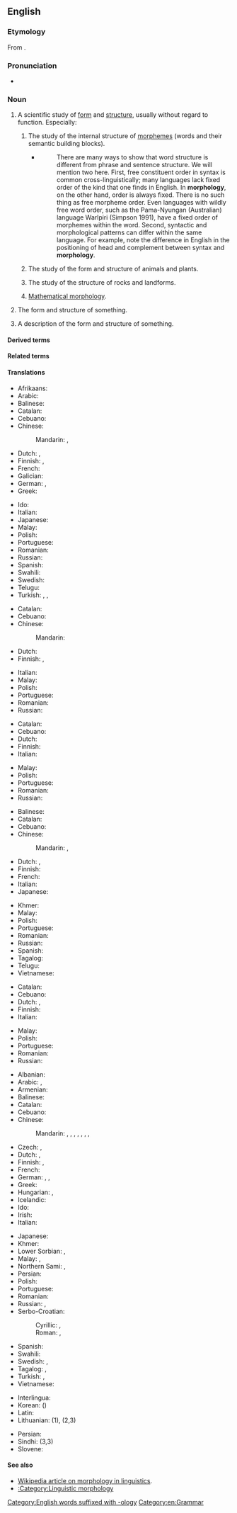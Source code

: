 ==English==

===Etymology===
From {{confix|en|morpho|logy}}.

===Pronunciation===
* {{a|GA}} {{IPA|en|/mɔɹˈfɑlədʒi/}}

===Noun===
{{wikipedia}}
{{en-noun|~|morphologies}}

# {{lb|en|uncountable}} A scientific study of [[form]] and [[structure]], usually without regard to function. Especially:
## {{lb|en|linguistics}} The study of the internal structure of [[morpheme]]s (words and their semantic building blocks).
##* {{quote-web
|en
|year=2001
|author=Yehuda Falk
|title=Lexical-Functional Grammar
|site=CSLI Publications
|url=http://www.stanford.edu/group/cslipublications/cslipublications/pdf/1575863405.pdf
|accessdate=2014-02-25
}}
##*: There are many ways to show that word structure is different from phrase and sentence structure. We will mention two here. First, free constituent order in syntax is common cross-linguistically; many languages lack fixed order of the kind that one finds in English. In '''morphology''', on the other hand, order is always fixed. There is no such thing as free morpheme order. Even languages with wildly free word order, such as the Pama-Nyungan (Australian) language Warlpiri (Simpson 1991), have a fixed order of morphemes within the word. Second, syntactic and morphological patterns can differ within the same language. For example, note the difference in English in the positioning of head and complement between syntax and '''morphology'''.
## {{senseid|en|biology}}{{lb|en|biology}} The study of the form and structure of animals and plants.
## {{lb|en|geology}} The study of the structure of rocks and landforms.
## {{lb|en|math}} [[mathematical morphology|Mathematical morphology]].
# {{lb|en|countable}} The form and structure of something.
# {{lb|en|countable}} A description of the form and structure of something.

====Derived terms====
{{der4
|en|dysmorphology
|ecomorphology
|geomorphology
|histomorphology
|ichnomorphology
|immunomorphology
|macromorphology
|mathematical morphology
|micromorphology
|morphological
|morphologist
|morphosyntax
|nanomorphology
|osteomorphology
|pathomorphology
|phytomorphology
|plant morphology
|promorphology
|submorphology
}}

====Related terms====
{{rel3
|en|isomorph
|morpheme
|morphotactics
}}

====Translations====
{{trans-top|a scientific study of form and structure}}
* Afrikaans: {{t+|af|morfologie}}
* Arabic: {{t|ar|مُورْفُولُوجِيَا|f|tr=murfulūjiyā}}
* Balinese: {{t|ban|ᬭᬸᬧᬯᬶᬤ᭄ᬬ|tr=rupawidya}}
* Catalan: {{t+|ca|morfologia|f}}
* Cebuano: {{t|ceb|morpolohiya}}
* Chinese:
*: Mandarin: {{t+|cmn|形態學}}, {{t+|cmn|形态学|tr=xíngtàixué}}
* Dutch: {{t+|nl|morfologie|f}}, {{t+|nl|vormleer}}
* Finnish: {{t+|fi|morfologia}}, {{t+|fi|muoto-oppi}}
* French: {{t+|fr|morphologie|f}}
* Galician: {{t+|gl|morfoloxía|f}}
* German: {{t+|de|Morphologie|f}}, {{t+|de|Formenlehre|f}}
* Greek: {{t+|el|μορφολογία|f}}
{{trans-mid}}
* Ido: {{t+|io|morfologio}}
* Italian: {{t+|it|morfologia|f}}
* Japanese: {{t|ja|形態学|tr=けいたいがく, keitaigaku}}
* Malay: {{t|ms|morfologi}}
* Polish: {{t+|pl|morfologia|f}}
* Portuguese: {{t+|pt|morfologia|f}}
* Romanian: {{t+|ro|morfologie|f}}
* Russian: {{t+|ru|морфоло́гия|f}}
* Spanish: {{t+|es|morfología|f}}
* Swahili: {{t|sw|mofolojia}}
* Swedish: {{t+|sv|morfologi|c}}
* Telugu: {{t|te|రూపనిర్మాణశాస్త్రము}}
* Turkish: {{t+|tr|biçimbilim}}, {{t+|tr|morfoloji}}, {{t+|tr|biçim bilimi}}
{{trans-bottom}}

{{trans-top|the form and structure of something}}
* Catalan: {{t+|ca|morfologia|f}}
* Cebuano: {{t|ceb|morpolohiya}}
* Chinese:
*: Mandarin: {{t+|cmn|形态|tr=xíngtài}}
* Dutch: {{t+|nl|morfologie|f}}
* Finnish: {{t+|fi|muoto}}, {{t+|fi|morfologia}}
{{trans-mid}}
* Italian: {{t+|it|morfologia|f}}
* Malay: {{t|ms|morfologi}}
* Polish: {{t+|pl|morfologia|f}}
* Portuguese: {{t+|pt|morfologia|f}}
* Romanian: {{t+|ro|morfologie|f}}
* Russian: {{t+|ru|морфоло́гия|f}}
{{trans-bottom}}

{{trans-top|a description of the form and structure of something}}
* Catalan: {{t+|ca|morfologia|f}}
* Cebuano: {{t|ceb|morpolohiya}}
* Dutch: {{t+|nl|morfologie|f}}
* Finnish: {{t+|fi|morfologia}}
* Italian: {{t+|it|morfologia}}
{{trans-mid}}
* Malay: {{t|ms|morfologi}}
* Polish: {{t+|pl|morfologia|f}}
* Portuguese: {{t+|pt|morfologia|f}}
* Romanian: {{t+|ro|morfologie|f}}
* Russian: {{t+|ru|морфоло́гия|f}}
{{trans-bottom}}

{{trans-top|biological study of the form and structure}}
* Balinese: {{t|ban|ᬭᬸᬧᬯᬶᬤ᭄ᬬ|tr=rupawidya}}
* Catalan: {{t+|ca|morfologia|f}}
* Cebuano: {{t|ceb|morpolohiya}}
* Chinese:
*: Mandarin: {{t+|cmn|形態學}}, {{t+|cmn|形态学|tr=xíngtàixué}}
* Dutch: {{t+|nl|morfologie|f}}, {{t+|nl|vormleer}}
* Finnish: {{t+|fi|morfologia}}
* French: {{t+|fr|morphologie}}
* Italian: {{t+|it|morfologia|f}}
* Japanese: {{t|ja|形態学|tr=けいたいがく, keitaigaku}}
{{trans-mid}}
* Khmer: {{t+|km|សណ្ឋានវិទ្យា|tr=sɑntʰaan vityie}}
* Malay: {{t|ms|morfologi}}
* Polish: {{t+|pl|morfologia|f}}
* Portuguese: {{t+|pt|morfologia|f}}
* Romanian: {{t+|ro|morfologie|f}}
* Russian: {{t+|ru|морфоло́гия|f}}
* Spanish: {{t+|es|morfología|f}}
* Tagalog: {{t|tl|palaanyuan}}
* Telugu: {{t|te|స్వరూపశాస్త్రము}}
* Vietnamese: {{t|vi|hình thái học}}
{{trans-bottom}}

{{trans-top|geological study of the form and structure}}
* Catalan: {{t+|ca|morfologia|f}}
* Cebuano: {{t|ceb|morpolohiya}}
* Dutch: {{t+|nl|morfologie|f}}, {{t+|nl|vormleer}}
* Finnish: {{t+|fi|morfologia}}
* Italian: {{t+|it|morfologia}}
{{trans-mid}}
* Malay: {{t|ms|morfologi}}
* Polish: {{t+|pl|morfologia|f}}
* Portuguese: {{t+|pt|morfologia|f}}
* Romanian: {{t+|ro|morfologie|f}}
* Russian: {{t+|ru|морфоло́гия|f}}
{{trans-bottom}}

{{trans-top|linguistic study of the form and structure}}
* Albanian: {{t+|sq|morfologji|f}}
* Arabic: {{t+|ar|صَرْف|m}}, {{t|ar|مُورْفُولُوجِيَا|f|tr=murfulūjiyā}}
* Armenian: {{t|hy|ձեւաբանություն}}
* Balinese: {{t|ban|ᬭᬸᬧᬯᬶᬤ᭄ᬬ|tr=rupawidya}}
* Catalan: {{t+|ca|morfologia|f}}
* Cebuano: {{t|ceb|morpolohiya}}
* Chinese:
*: Mandarin: {{t+|cmn|形態學}}, {{t+|cmn|形态学|tr=xíngtàixué}}, {{t+|cmn|構詞學}}, {{t+|cmn|构词学|tr=gòucíxué}}, {{t|cmn|詞型變化}}, {{t|cmn|词型变化|tr=cíxíngbiànhuà}}, {{t|cmn|語形學}}, {{t|cmn|语形学|tr=yǔxíngxué}}
* Czech: {{t|cs|morfologie|f}}, {{t|cs|tvarosloví|n}}
* Dutch: {{t+|nl|morfologie|f}}, {{t+|nl|vormleer}}
* Finnish: {{t+|fi|morfologia}}, {{t+|fi|muoto-oppi}}
* French: {{t+|fr|morphologie|f}}
* German: {{t+|de|Morphologie|f}}, {{t+|de|Wortbildung|f}}, {{t+|de|Formenlehre|f}}
* Greek: {{t+|el|μορφολογία|f}}
* Hungarian: {{t+|hu|alaktan}}, {{t+|hu|morfológia}}
* Icelandic: {{t|is|orðhlutafræði|f}}
* Ido: {{t+|io|morfologio}}
* Irish: {{t|ga|moirfeolaíocht|f}}
* Italian: {{t+|it|morfologia|f}}
{{trans-mid}}
* Japanese: {{t|ja|形態論|tr=けいたいろん, keitairon}}
* Khmer: {{t+|km|រូបសព្ទ|tr=ruup sap}}
* Lower Sorbian: {{t|dsb|słowoskład|m}}, {{t|dsb|morfologija|f}}
* Malay: {{t|ms|nahu bentuk}}, {{t|ms|morfologi}}
* Northern Sami: {{t|se|morfologiija}}, {{t|se|hápmeoahppa}}
* Persian: {{t+|fa|صرف}}
* Polish: {{t+|pl|morfologia|f}}
* Portuguese: {{t+|pt|morfologia|f}}
* Romanian: {{t+|ro|morfologie|f}}
* Russian: {{t+|ru|морфоло́гия|f}}, {{t+|ru|словообразова́ние|n}}
* Serbo-Croatian:
*: Cyrillic: {{t|sh|о̏бликосло̄вље|n}}, {{t|sh|морфоло̀гија|f}}
*: Roman: {{t+|sh|ȍblikoslōvlje|n}}, {{t+|sh|morfològija|f}}
* Spanish: {{t+|es|morfología|f}}
* Swahili: {{t|sw|mofolojia}}
* Swedish: {{t+|sv|morfologi}}, {{t|sv|formlära|c}}
* Tagalog: {{t|tl|palaturingan}}, {{t|tl|palaanyuan}}
* Turkish: {{t+|tr|biçim bilimi}}, {{t+|tr|morfoloji}}
* Vietnamese: {{t|vi|hình thái học}}
{{trans-bottom}}

{{checktrans-top}}
* Interlingua: {{t-check|ia|morphologia}}
* Korean: {{t+check|ko|형태학|tr=hyeong-taehak}} ()
* Latin: {{t-check|la|morphologia}}
* Lithuanian: {{t-check|lt|sandara|f}} (1), {{t+check|lt|morfologija|f}} (2,3)
{{trans-mid}}
* Persian: {{t-check|fa|واژهشناسی|tr=vazhe-shenasi}}
* Sindhi: {{t+check|sd|صرفيات|tr=Sarfiaat|f}} (3,3)
* Slovene: {{t+check|sl|oblikoslovje}}
{{trans-bottom}}

====See also====
* [[w:morphology (linguistics)|Wikipedia article on morphology in linguistics]].
* [[:Category:Linguistic morphology]]

[[Category:English words suffixed with -ology]]
[[Category:en:Grammar]]